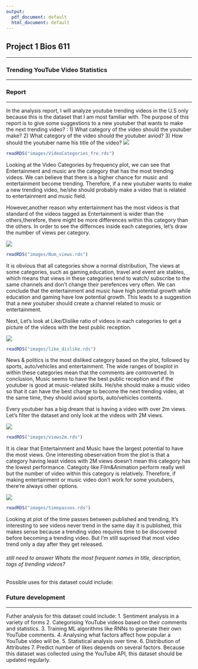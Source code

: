 ```yaml
---
output:
  pdf_document: default
  html_document: default
---
```

## Project 1 Bios 611
***
### Trending YouTube Video Statistics
***
### Report 
***

In the analysis report, I will analyze youtube trending videos in the U.S only because this is the dataset that I am most familiar with. The purpose of this report is to give some suggestions to a new youtuber that wants to make the next trending video? : 
1) What category of the video should the youtuber make? 
2) What category of the video should the youtuber aviod? 
3) How should the youtuber name his title of the video? 
<img src="images/VideoCategories_fre.png">
```r
readRDS("images/VideoCategories_fre.rds")
```
Looking at the Video Categories by frequency plot, we can see that Entertainment and music are the category that has the most trending videos. We can believe that there is a higher chance for music and entertainment become trending. Therefore, if a new youtuber wants to make a new trending video, he/she should probably make a video that is related to entertainment and music field.


However,another reason why entertainment has the most videos is that standard of the videos tagged as Entertainment is wider than the others,therefore, there might be more differences within this category than the others. In order to see the differnces inside each categories, let's draw the number of views per category. 

<img src="images/Num_views.png">
```r
readRDS("images/Num_views.rds")
```
It is obvious that all categories show a normal distribution, The views at some categories, such as gaming,education, travel and event are stables, which means that views in these categories tend to watch/ subscribe to the same channels and don't change their perefences very often. We can conclude that the entertainment and music have high potential growth while education and gaming have low potential growth. This leads to a suggestion that a new youtuber should create a channel related to music or entertainment.   


Next, Let's look at Like/Dislike ratio of videos in each categories to get a picture of the videos with the best public reception. 

<img src="images/like_dislike.png">
```r
readRDS("images/like_dislike.rds")
```
News & politics is the most disliked category based on the plot, followed by sports, auto/vehicles and entertainment. The wide ranges of boxplot in within these categories mean that the comments are controverted. In conclusion, Music seems to have the best public reception and if the youtuber is good at music-related skills. He/she should make a music video so that it can have the best change to become the next trending video, at the same time, they should aviod sports, auto/vehicles contents.


Every youtuber has a big dream that is having a video with over 2m views. Let's filter the dataset and only look at the videos with 2M views.

<img src="images/views2m.png">
```r
readRDS("images/views2m.rds")
```
It is clear that Entertainment and Music have the largest potential to have the most views. One interesting obeservation from the plot is that a category having least videos with 2M views doesn't mean this category has the lowest performance. Categoty like Film&Animation perform really well but the number of video within this category is relatively. Therefore, if making entertainment or music video don't work for some youtubers, there're always other options. 

<img src="images/timepasses.png">
```r
readRDS("images/timepasses.rds")
```


Looking at plot of the time passes between published and trending, It's interesting to see videos never trend in the same day it is published, this makes sense because a trending video requires time to be discovered before becoming a trending video. But I'm still suprised that most video trend only a day after they get released. 

###### still need to answer Whats the most frequent names in title, description, tags of trending videos? 

Possible uses for this dataset could include:

### Future development 
***
Futher analysis for this dataset could include:
1. Sentiment analysis in a variety of forms
2. Categorising YouTube videos based on their comments and statistics.
3. Training ML algorithms like RNNs to generate their own YouTube comments.
4. Analysing what factors affect how popular a YouTube video will be.
5. Statistical analysis over time.
6. Distribution of Attributes
7. Predict number of likes depends on several factors. 
Because this dataset was collected using the YouTube API, this dataset should be updated regularly. 

